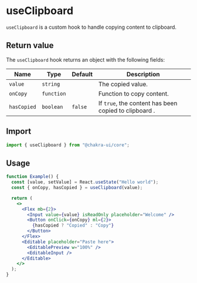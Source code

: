 
<SEO
  title="useClipboard"
  description="useClipboard is a custom hook to handle copying content to clipboard."
/>

# useClipboard

`useClipboard` is a custom hook to handle copying content to clipboard.

## Return value

The `useClipboard` hook returns an object with the following fields:

| Name        | Type       | Default | Description                                           |
| ----------- | ---------- | ------- | ----------------------------------------------------- |
| `value`     | `string`   |         | The copied value.                                     |
| `onCopy`    | `function` |         | Function to copy content.                             |
| `hasCopied` | `boolean`  | `false` | If `true`, the content has been copied to clipboard . |

## Import

```js
import { useClipboard } from "@chakra-ui/core";
```

## Usage

```jsx
function Example() {
  const [value, setValue] = React.useState("Hello world");
  const { onCopy, hasCopied } = useClipboard(value);

  return (
    <>
      <Flex mb={2}>
        <Input value={value} isReadOnly placeholder="Welcome" />
        <Button onClick={onCopy} ml={2}>
          {hasCopied ? "Copied" : "Copy"}
        </Button>
      </Flex>
      <Editable placeholder="Paste here">
        <EditablePreview w="100%" />
        <EditableInput />
      </Editable>
    </>
  );
}
```
